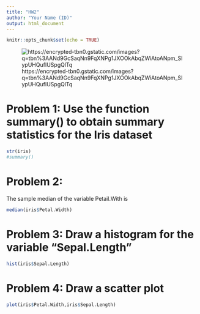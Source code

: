 ```yaml
---
title: "HW2"
author: "Your Name (ID)"
output: html_document
---
```


```r
knitr::opts_chunk$set(echo = TRUE)
```
![https://encrypted-tbn0.gstatic.com/images?q=tbn%3AANd9GcSaqNn9FqXNPg1JXOOkAbqZWiAtoANpm_SIypUHQufIUSpgQlTq](https://encrypted-tbn0.gstatic.com/images?q=tbn%3AANd9GcSaqNn9FqXNPg1JXOOkAbqZWiAtoANpm_SIypUHQufIUSpgQlTq)

# Problem 1: Use the function summary() to obtain summary statistics for the Iris dataset 

```r
str(iris)
#summary()
```

# Problem 2:

The sample median of the variable Petail.With is  
```r
median(iris$Petal.Width)
```


# Problem 3: Draw a histogram for the variable "Sepal.Length"

```r
hist(iris$Sepal.Length)
```

# Problem 4: Draw a scatter plot 
```r
plot(iris$Petal.Width,iris$Sepal.Length)
```

